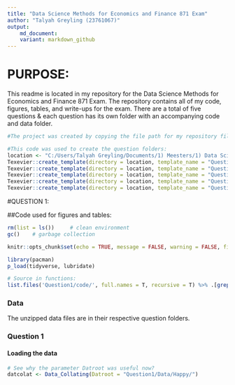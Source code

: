 ```yaml
---
title: "Data Science Methods for Economics and Finance 871 Exam" 
author: "Talyah Greyling (23761067)" 
output:
    md_document:
    variant: markdown_github
---
```


# PURPOSE: 

This readme is located in my repository for the Data Science Methods for Economics and Finance 871 Exam. 
The repository contains all of my code, figures, tables, and write-ups for the exam. 
There are a total of five questions & each question has its own folder with an accompanying code and data folder.
 

```r

#The project was created by copying the file path for my repository file (C:/Users/Talyah Greyling/Documents/1) Meesters/1) Data Science 871/Data-Science-Exam) and then using fmxdat::make_project(ProjNam = "23761067"). 

#This code was used to create the question folders: 
location <- "C:/Users/Talyah Greyling/Documents/1) Meesters/1) Data Science 871/Data-Science-Exam"
Texevier::create_template(directory = location, template_name = "Question1")
Texevier::create_template(directory = location, template_name = "Question2")
Texevier::create_template(directory = location, template_name = "Question3")
Texevier::create_template(directory = location, template_name = "Question4")
Texevier::create_template(directory = location, template_name = "Question5")

```

#QUESTION 1:

##Code used for figures and tables: 

```r

rm(list = ls())     # clean environment
gc()    # garbage collection 

knitr::opts_chunk$set(echo = TRUE, message = FALSE, warning = FALSE, fig.width = 6, fig.height = 5, fig.pos="H", fig.pos = 'H')

library(pacman)
p_load(tidyverse, lubridate)

# Source in functions:
list.files('Question1/code/', full.names = T, recursive = T) %>% .[grepl('.R', .)] %>% as.list() %>% walk(~source(.))

```

### Data

The unzipped data files are in their respective question folders.

### Question 1

#### Loading the data

```r
# See why the parameter Datroot was useful now?
datcolat <- Data_Collating(Datroot = "Question1/Data/Happy/")

```







